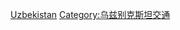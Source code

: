 {{commonscat|Aviation in Uzbekistan}}
[[Category:亚洲各国航空|Uzbekistan]]
[[Category:乌兹别克斯坦交通|Category:乌兹别克斯坦交通]]